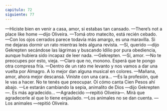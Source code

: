```yaml
---
capitulo: 72
siguiente: 77
---
```


—Hiciste bien en venir a casa, amor, si estabas tan cansado.
—There’s not a place like home —dijo Oliveira.
—Tomá otro matecito, está recién cebado.
—Con los ojos cerrados parece todavía más amargo, es una maravilla. Si me
dejaras dormir un rato mientras leés alguna revista.
—Sí, querido —dijo Gekrepten secándose las lágrimas y buscando Idilio por
pura obediencia, aunque hubiera sido incapaz de leer nada.
—Gekrepten.
—Sí, amor.
—No te preocupes por esto, vieja.
—Claro que no, monono. Esperá que te pongo otra compresa fría.
—Dentro de un rato me levanto y nos vamos a dar una vuelta por Almagro. A
lo mejor dan alguna musical en colores.
—Mañana, amor, ahora mejor descansá. Viniste con una cara...
—Es la profesión, qué le vas a hacer. No te tenés que preocupar. Oí cómo
canta Cien Pesos ahí abajo.
—Le estarán cambiando la sepia, animalito de Dios —dijo Gekrepten—. Es
más agradecido...
—Agradecido —repitió Oliveira—. Mirá que agradecerle al que lo tiene
enjaulado.
—Los animales no se dan cuenta.
—Los animales —repitió Oliveira.
